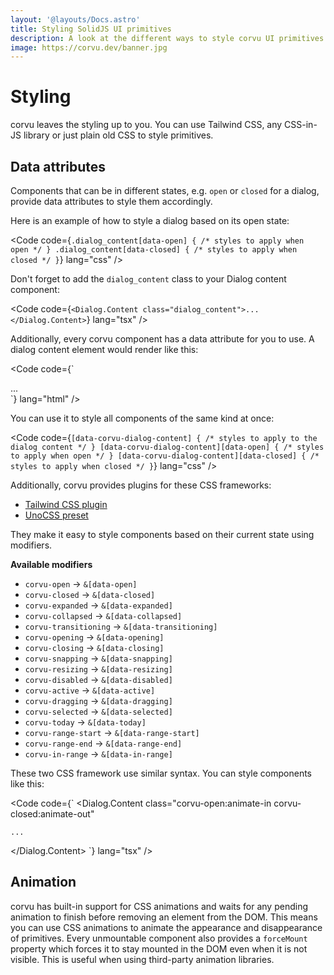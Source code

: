 ```yaml
---
layout: '@layouts/Docs.astro'
title: Styling SolidJS UI primitives
description: A look at the different ways to style corvu UI primitives for SolidJS.
image: https://corvu.dev/banner.jpg
---
```


# Styling

corvu leaves the styling up to you. You can use Tailwind CSS, any CSS-in-JS library or just plain old CSS to style primitives.

## Data attributes

Components that can be in different states, e.g. `open` or `closed` for a dialog, provide data attributes to style them accordingly.

Here is an example of how to style a dialog based on its open state:

<Code code={`
  .dialog_content[data-open] {
    /* styles to apply when open */
  }
  .dialog_content[data-closed] {
    /* styles to apply when closed */
  }
`} lang="css" />

Don't forget to add the `dialog_content` class to your Dialog content component:

<Code code={`
  <Dialog.Content class="dialog_content">...</Dialog.Content>
`} lang="tsx" />

Additionally, every corvu component has a data attribute for you to use. A dialog content element would render like this:

<Code code={`
  <div data-corvu-dialog-content data-open>...</div>
`} lang="html" />

You can use it to style all components of the same kind at once:

<Code code={`
  [data-corvu-dialog-content] {
    /* styles to apply to the dialog content */
  }
  [data-corvu-dialog-content][data-open] {
    /* styles to apply when open */
  }
  [data-corvu-dialog-content][data-closed] {
    /* styles to apply when closed */
  }
`} lang="css" />

Additionally, corvu provides plugins for these CSS frameworks:

- [Tailwind CSS plugin](/docs/installation/#tailwind-css-plugin)
- [UnoCSS preset](/docs/installation/#unocss-preset)

They make it easy to style components based on their current state using modifiers.

**Available modifiers**

- `corvu-open` -> `&[data-open]`
- `corvu-closed` -> `&[data-closed]`
- `corvu-expanded` -> `&[data-expanded]`
- `corvu-collapsed` -> `&[data-collapsed]`
- `corvu-transitioning` -> `&[data-transitioning]`
- `corvu-opening` -> `&[data-opening]`
- `corvu-closing` -> `&[data-closing]`
- `corvu-snapping` -> `&[data-snapping]`
- `corvu-resizing` -> `&[data-resizing]`
- `corvu-disabled` -> `&[data-disabled]`
- `corvu-active` -> `&[data-active]`
- `corvu-dragging` -> `&[data-dragging]`
- `corvu-selected` -> `&[data-selected]`
- `corvu-today` -> `&[data-today]`
- `corvu-range-start` -> `&[data-range-start]`
- `corvu-range-end` -> `&[data-range-end]`
- `corvu-in-range` -> `&[data-in-range]`

These two CSS framework use similar syntax. You can style components like this:

<Code code={`
  <Dialog.Content
    class="corvu-open:animate-in corvu-closed:animate-out"
  >
    ...
  </Dialog.Content>
`} lang="tsx" />

## Animation
corvu has built-in support for CSS animations and waits for any pending animation to finish before removing an element from the DOM. This means you can use CSS animations to animate the appearance and disappearance of primitives. Every unmountable component also provides a `forceMount` property which forces it to stay mounted in the DOM even when it is not visible. This is useful when using third-party animation libraries.
